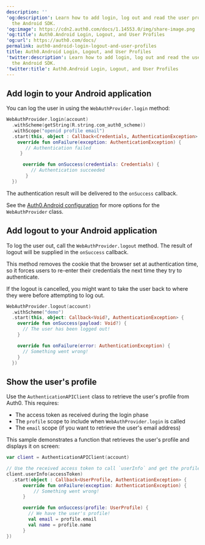 ---
description: ''
'og:description': Learn how to add login, log out and read the user profile using
  the Android SDK.
'og:image': https://cdn2.auth0.com/docs/1.14553.0/img/share-image.png
'og:title': Auth0.Android Login, Logout, and User Profiles
'og:url': https://auth0.com/docs/
permalink: auth0-android-login-logout-and-user-profiles
title: Auth0.Android Login, Logout, and User Profiles
'twitter:description': Learn how to add login, log out and read the user profile using
  the Android SDK.
'twitter:title': Auth0.Android Login, Logout, and User Profiles
---
## Add login to your Android application

You can log the user in using the `WebAuthProvider.login` method:

```kotlin lines
WebAuthProvider.login(account)
  .withScheme(getString(R.string.com_auth0_scheme))
  .withScope("openid profile email")
  .start(this, object : Callback<Credentials, AuthenticationException> {
    override fun onFailure(exception: AuthenticationException) {
       // Authentication failed
     }

      override fun onSuccess(credentials: Credentials) {
         // Authentication succeeded
       }
  })
```

The authentication result will be delivered to the `onSuccess` callback.

See the [Auth0.Android configuration](/docs/libraries/auth0-android/auth0-android-configuration) for more options for the `WebAuthProvider` class.

## Add logout to your Android application

To log the user out, call the `WebAuthProvider.logout` method. The result of logout will be supplied in the `onSuccess` callback.

This method removes the cookie that the browser set at authentication time, so it forces users to re-enter their credentials the next time they try to authenticate.

<Callout icon="file-lines" color="#0EA5E9" iconType="regular">

If the logout is cancelled, you might want to take the user back to where they were before attempting to log out.

</Callout>

```kotlin lines
WebAuthProvider.logout(account)
  .withScheme("demo")
  .start(this, object: Callback<Void?, AuthenticationException> {
    override fun onSuccess(payload: Void?) {
      // The user has been logged out!
    }

    override fun onFailure(error: AuthenticationException) {
      // Something went wrong!
    }
  })
```

## Show the user's profile

Use the `AuthenticationAPIClient` class to retrieve the user's profile from Auth0. This requires:

* The <Tooltip tip="Access Token: Authorization credential, in the form of an opaque string or JWT, used to access an API." cta="View Glossary" href="/docs/glossary?term=access+token">access token</Tooltip> as received during the login phase
* The `profile` scope to include when `WebAuthProvider.login` is called
* The `email` scope (if you want to retrieve the user's email address)

This sample demonstrates a function that retrieves the user's profile and displays it on screen:

```kotlin lines
var client = AuthenticationAPIClient(account)

// Use the received access token to call `userInfo` and get the profile from Auth0.
client.userInfo(accessToken)
  .start(object : Callback<UserProfile, AuthenticationException> {
      override fun onFailure(exception: AuthenticationException) {
          // Something went wrong!
      }

      override fun onSuccess(profile: UserProfile) {
        // We have the user's profile!
        val email = profile.email
        val name = profile.name
      }
})
```
